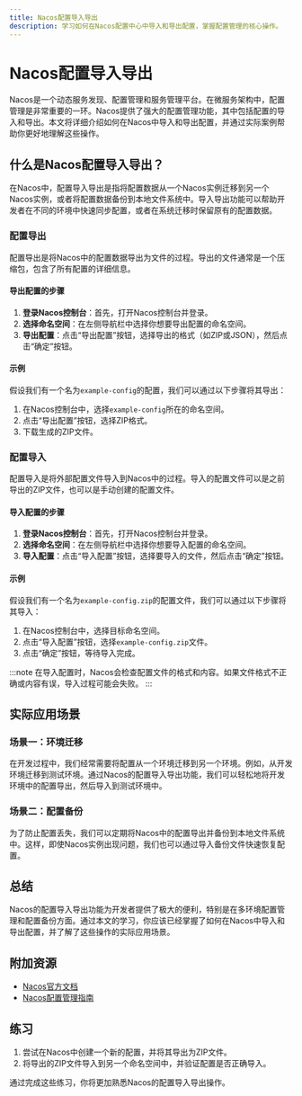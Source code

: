 ```yaml
---
title: Nacos配置导入导出
description: 学习如何在Nacos配置中心中导入和导出配置，掌握配置管理的核心操作。
---
```


# Nacos配置导入导出

Nacos是一个动态服务发现、配置管理和服务管理平台。在微服务架构中，配置管理是非常重要的一环。Nacos提供了强大的配置管理功能，其中包括配置的导入和导出。本文将详细介绍如何在Nacos中导入和导出配置，并通过实际案例帮助你更好地理解这些操作。

## 什么是Nacos配置导入导出？

在Nacos中，配置导入导出是指将配置数据从一个Nacos实例迁移到另一个Nacos实例，或者将配置数据备份到本地文件系统中。导入导出功能可以帮助开发者在不同的环境中快速同步配置，或者在系统迁移时保留原有的配置数据。

### 配置导出

配置导出是将Nacos中的配置数据导出为文件的过程。导出的文件通常是一个压缩包，包含了所有配置的详细信息。

#### 导出配置的步骤

1. **登录Nacos控制台**：首先，打开Nacos控制台并登录。
2. **选择命名空间**：在左侧导航栏中选择你想要导出配置的命名空间。
3. **导出配置**：点击“导出配置”按钮，选择导出的格式（如ZIP或JSON），然后点击“确定”按钮。

#### 示例

假设我们有一个名为`example-config`的配置，我们可以通过以下步骤将其导出：

1. 在Nacos控制台中，选择`example-config`所在的命名空间。
2. 点击“导出配置”按钮，选择ZIP格式。
3. 下载生成的ZIP文件。

### 配置导入

配置导入是将外部配置文件导入到Nacos中的过程。导入的配置文件可以是之前导出的ZIP文件，也可以是手动创建的配置文件。

#### 导入配置的步骤

1. **登录Nacos控制台**：首先，打开Nacos控制台并登录。
2. **选择命名空间**：在左侧导航栏中选择你想要导入配置的命名空间。
3. **导入配置**：点击“导入配置”按钮，选择要导入的文件，然后点击“确定”按钮。

#### 示例

假设我们有一个名为`example-config.zip`的配置文件，我们可以通过以下步骤将其导入：

1. 在Nacos控制台中，选择目标命名空间。
2. 点击“导入配置”按钮，选择`example-config.zip`文件。
3. 点击“确定”按钮，等待导入完成。

:::note
在导入配置时，Nacos会检查配置文件的格式和内容。如果文件格式不正确或内容有误，导入过程可能会失败。
:::

## 实际应用场景

### 场景一：环境迁移

在开发过程中，我们经常需要将配置从一个环境迁移到另一个环境。例如，从开发环境迁移到测试环境。通过Nacos的配置导入导出功能，我们可以轻松地将开发环境中的配置导出，然后导入到测试环境中。

### 场景二：配置备份

为了防止配置丢失，我们可以定期将Nacos中的配置导出并备份到本地文件系统中。这样，即使Nacos实例出现问题，我们也可以通过导入备份文件快速恢复配置。

## 总结

Nacos的配置导入导出功能为开发者提供了极大的便利，特别是在多环境配置管理和配置备份方面。通过本文的学习，你应该已经掌握了如何在Nacos中导入和导出配置，并了解了这些操作的实际应用场景。

## 附加资源

- [Nacos官方文档](https://nacos.io/zh-cn/docs/what-is-nacos.html)
- [Nacos配置管理指南](https://nacos.io/zh-cn/docs/quick-start.html)

## 练习

1. 尝试在Nacos中创建一个新的配置，并将其导出为ZIP文件。
2. 将导出的ZIP文件导入到另一个命名空间中，并验证配置是否正确导入。

通过完成这些练习，你将更加熟悉Nacos的配置导入导出操作。